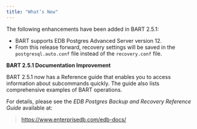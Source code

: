 ```yaml
---
title: "What’s New"
---
```


<div id="whats_new" class="registered_link"></div>


The following enhancements have been added in BART 2.5.1:

-   BART supports EDB Postgres Advanced Server version 12.
-   From this release forward, recovery settings will be saved in the `postgresql.auto.conf` file instead of the `recovery.conf` file.

**BART 2.5.1 Documentation Improvement**

BART 2.5.1 now has a Reference guide that enables you to access information about subcommands quickly. The guide also lists comprehensive examples of BART operations.

For details, please see the *EDB Postgres Backup and Recovery Reference Guide* available at:

> <https://www.enterprisedb.com/edb-docs/>
